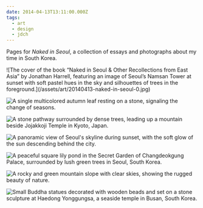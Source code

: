 ```yaml
---
date: 2014-04-13T13:11:00.000Z
tags:
  - art
  - design
  - jdch
---
```

Pages for <i>Naked in Seoul</i>, a collection of essays and photographs about my time in South Korea.

<div className="[&_img]:border [&_img]:border-neutral-300">
  ![The cover of the book “Naked in Seoul & Other Recollections from East Asia” by Jonathan Harrell, featuring an image of Seoul’s Namsan Tower at sunset with soft pastel hues in the sky and silhouettes of trees in the foreground.](/assets/art/20140413-naked-in-seoul-0.jpg)

  ![A single multicolored autumn leaf resting on a stone, signaling the change of seasons.](/assets/art/20140413-naked-in-seoul-5.jpg)

  ![A stone pathway surrounded by dense trees, leading up a mountain beside Jojakkoji Temple in Kyoto, Japan.](/assets/art/20140413-naked-in-seoul-8.jpg)

  ![A panoramic view of Seoul's skyline during sunset, with the soft glow of the sun descending behind the city.](/assets/art/20140413-naked-in-seoul-13.jpg)

  ![A peaceful square lily pond in the Secret Garden of Changdeokgung Palace, surrounded by lush green trees in Seoul, South Korea.](/assets/art/20140413-naked-in-seoul-17.jpg)

  ![A rocky and green mountain slope with clear skies, showing the rugged beauty of nature.](/assets/art/20140413-naked-in-seoul-33.jpg)

  ![Small Buddha statues decorated with wooden beads and set on a stone sculpture at Haedong Yonggungsa, a seaside temple in Busan, South Korea.](/assets/art/20140413-naked-in-seoul-49.jpg)
</div>
